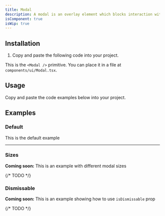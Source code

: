 ```yaml
---
title: Modal
description: A modal is an overlay element which blocks interaction with elements outside it.
isComponent: true
isWip: true
---
```


## Installation

1. Copy and paste the following code into your project.

This is the `<Modal />` primitive. You can place it in a file at `components/ui/Modal.tsx`.

## Usage

Copy and paste the code examples below into your project.

<ComponentSource src="../../packages/ui/src/Modal.tsx" />

## Examples

### Default

This is the default example

<ComponentExample name="Modal" story="default" />

---

### Sizes

**Coming soon:** This is an example with different modal sizes

{/* TODO */}

### Dismissable

**Coming soon:** This is an example showing how to use `isDismissable` prop

{/* TODO */}
